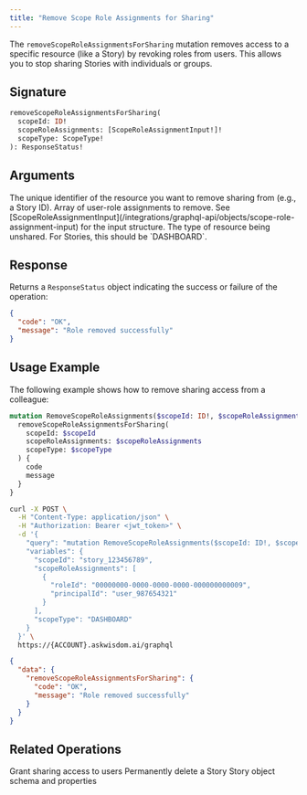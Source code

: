 ```yaml
---
title: "Remove Scope Role Assignments for Sharing"
---
```


The `removeScopeRoleAssignmentsForSharing` mutation removes access to a specific resource (like a Story) by revoking roles from users. This allows you to stop sharing Stories with individuals or groups.

## Signature

```graphql
removeScopeRoleAssignmentsForSharing(
  scopeId: ID!
  scopeRoleAssignments: [ScopeRoleAssignmentInput!]!
  scopeType: ScopeType!
): ResponseStatus!
```

## Arguments

<ParamField path="scopeId" type="ID!" required>
  The unique identifier of the resource you want to remove sharing from (e.g., a Story ID).
</ParamField>

<ParamField path="scopeRoleAssignments" type="[ScopeRoleAssignmentInput!]!" required>
  Array of user-role assignments to remove. See [ScopeRoleAssignmentInput](/integrations/graphql-api/objects/scope-role-assignment-input) for the input structure.
</ParamField>

<ParamField path="scopeType" type="ScopeType!" required>
  The type of resource being unshared. For Stories, this should be `DASHBOARD`.
</ParamField>

## Response

Returns a `ResponseStatus` object indicating the success or failure of the operation:

```json
{
  "code": "OK",
  "message": "Role removed successfully"
}
```

## Usage Example

The following example shows how to remove sharing access from a colleague:

```graphql
mutation RemoveScopeRoleAssignments($scopeId: ID!, $scopeRoleAssignments: [ScopeRoleAssignmentInput!]!, $scopeType: ScopeType!) {
  removeScopeRoleAssignmentsForSharing(
    scopeId: $scopeId
    scopeRoleAssignments: $scopeRoleAssignments
    scopeType: $scopeType
  ) {
    code
    message
  }
}
```

<RequestExample>

```bash Request
curl -X POST \
  -H "Content-Type: application/json" \
  -H "Authorization: Bearer <jwt_token>" \
  -d '{
    "query": "mutation RemoveScopeRoleAssignments($scopeId: ID!, $scopeRoleAssignments: [ScopeRoleAssignmentInput!]!, $scopeType: ScopeType!) { removeScopeRoleAssignmentsForSharing(scopeId: $scopeId, scopeRoleAssignments: $scopeRoleAssignments, scopeType: $scopeType) { code message } }",
    "variables": {
      "scopeId": "story_123456789",
      "scopeRoleAssignments": [
        {
          "roleId": "00000000-0000-0000-0000-000000000009",
          "principalId": "user_987654321"
        }
      ],
      "scopeType": "DASHBOARD"
    }
  }' \
  https://{ACCOUNT}.askwisdom.ai/graphql
```

</RequestExample>

<ResponseExample>

```json Response
{
  "data": {
    "removeScopeRoleAssignmentsForSharing": {
      "code": "OK",
      "message": "Role removed successfully"
    }
  }
}
```

</ResponseExample>

## Related Operations

<CardGroup cols={2}>
  <Card title="Add Scope Role Assignments for Sharing" icon="user-plus" href="/integrations/graphql-api/mutations/dashboard/add-scope-role-assignments-for-sharing">
    Grant sharing access to users
  </Card>
  <Card title="Delete Dashboard" icon="trash" href="/integrations/graphql-api/mutations/dashboard/delete-dashboard">
    Permanently delete a Story
  </Card>
  <Card title="Dashboard Object" icon="folder" href="/integrations/graphql-api/objects/dashboard">
    Story object schema and properties
  </Card>
</CardGroup>